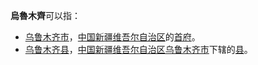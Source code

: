 '''烏魯木齊'''可以指：
* [[乌鲁木齐市|乌鲁木齐市]]，[[中国|中国]][[新疆维吾尔自治区|新疆维吾尔自治区]]的[[首府|首府]]。
* [[乌鲁木齐县|乌鲁木齐县]]，[[中国|中国]][[新疆维吾尔自治区|新疆维吾尔自治区]][[乌鲁木齐市|乌鲁木齐市]]下辖的[[县|县]]。
{{disambig|W|Cat=四字中国地名消歧义}}